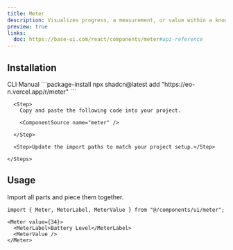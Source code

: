 ```yaml
---
title: Meter
description: Visualizes progress, a measurement, or value within a known range.
preview: true
links:
  doc: https://base-ui.com/react/components/meter#api-reference
---
```


<ComponentTabs name="meter-demo" />

## Installation

<CodeTabs>

  <TabsList>
    <TabsTrigger value="cli">CLI</TabsTrigger>
    <TabsTrigger value="manual">Manual</TabsTrigger>
  </TabsList>

  <TabsContent value="cli">
    ```package-install 
    npx shadcn@latest add "https://eo-n.vercel.app/r/meter"
    ```
  </TabsContent>

  <TabsContent value="manual">
    <Steps>

      <Step>
        Copy and paste the following code into your project.

        <ComponentSource name="meter" />

      </Step>
      
      <Step>Update the import paths to match your project setup.</Step>

    </Steps>
  </TabsContent>

</CodeTabs>

## Usage

Import all parts and piece them together.

```tsx
import { Meter, MeterLabel, MeterValue } from "@/components/ui/meter";
```

```tsx
<Meter value={34}>
  <MeterLabel>Battery Level</MeterLabel>
  <MeterValue />
</Meter>
```
